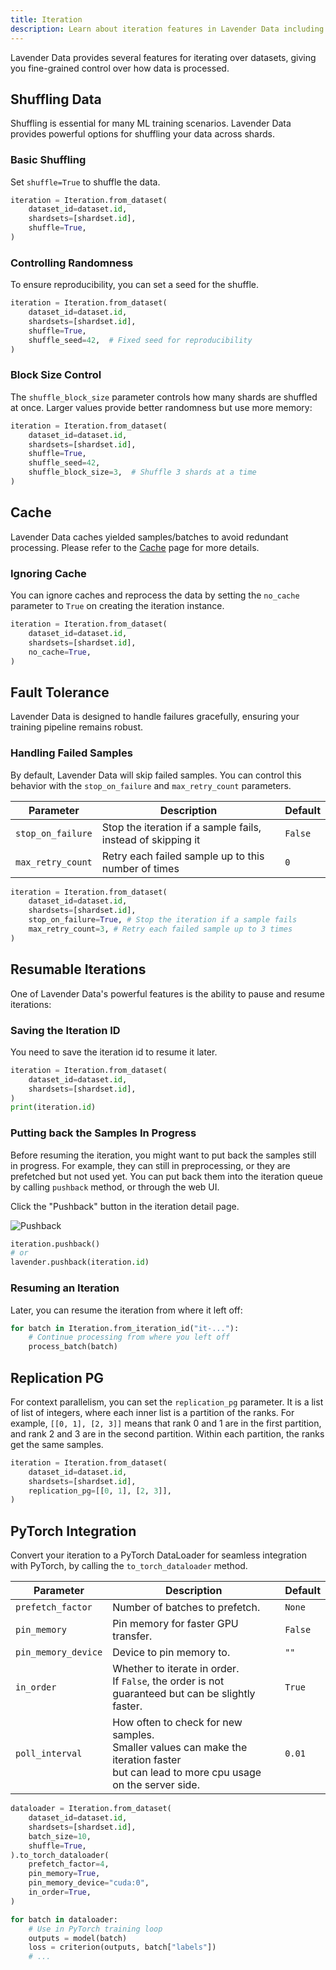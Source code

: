 ```yaml
---
title: Iteration
description: Learn about iteration features in Lavender Data including shuffling, fault tolerance, and resumable iterations
---
```



Lavender Data provides several features for iterating over datasets,
giving you fine-grained control over how data is processed.

## Shuffling Data

Shuffling is essential for many ML training scenarios.
Lavender Data provides powerful options for shuffling your data across shards.

### Basic Shuffling

Set `shuffle=True` to shuffle the data.

```python
iteration = Iteration.from_dataset(
    dataset_id=dataset.id,
    shardsets=[shardset.id],
    shuffle=True,
)
```

### Controlling Randomness

To ensure reproducibility, you can set a seed for the shuffle.

```python
iteration = Iteration.from_dataset(
    dataset_id=dataset.id,
    shardsets=[shardset.id],
    shuffle=True,
    shuffle_seed=42,  # Fixed seed for reproducibility
)
```

### Block Size Control

The `shuffle_block_size` parameter controls how many shards are shuffled at once.
Larger values provide better randomness but use more memory:

```python
iteration = Iteration.from_dataset(
    dataset_id=dataset.id,
    shardsets=[shardset.id],
    shuffle=True,
    shuffle_seed=42,
    shuffle_block_size=3,  # Shuffle 3 shards at a time
)
```

## Cache

Lavender Data caches yielded samples/batches to avoid redundant processing.
Please refer to the [Cache](/concepts/cache) page for more details.

### Ignoring Cache

You can ignore caches and reprocess the data by setting the `no_cache` parameter to `True` on creating the iteration instance.

```python
iteration = Iteration.from_dataset(
    dataset_id=dataset.id,
    shardsets=[shardset.id],
    no_cache=True,
)
```

## Fault Tolerance

Lavender Data is designed to handle failures gracefully, ensuring your training pipeline remains robust.

### Handling Failed Samples

By default, Lavender Data will skip failed samples. 
You can control this behavior with the `stop_on_failure` and `max_retry_count` parameters.

| Parameter | Description | Default |
|-----------|-------------|---------|
| `stop_on_failure` | Stop the iteration if a sample fails, instead of skipping it | `False` |
| `max_retry_count` | Retry each failed sample up to this number of times | `0` |


```python
iteration = Iteration.from_dataset(
    dataset_id=dataset.id,
    shardsets=[shardset.id],
    stop_on_failure=True, # Stop the iteration if a sample fails
    max_retry_count=3, # Retry each failed sample up to 3 times
)
```


## Resumable Iterations

One of Lavender Data's powerful features is the ability to pause and resume iterations:

### Saving the Iteration ID

You need to save the iteration id to resume it later.

```python
iteration = Iteration.from_dataset(
    dataset_id=dataset.id,
    shardsets=[shardset.id],
)
print(iteration.id)
```

### Putting back the Samples In Progress

Before resuming the iteration, you might want to put back
the samples still in progress. For example, they can still in preprocessing,
or they are prefetched but not used yet.
You can put back them into the iteration queue by calling `pushback` method, 
or through the web UI.

<Tabs syncKey="ui-or-py">
  <TabItem value="web-ui" label="Web UI">

Click the "Pushback" button in the iteration detail page.

![Pushback](/web-ui/web-ui-iteration-detail.png)

  </TabItem>
  <TabItem value="python" label="Python">

```python
iteration.pushback()
# or
lavender.pushback(iteration.id)
```

  </TabItem>
</Tabs>


### Resuming an Iteration

Later, you can resume the iteration from where it left off:

```python
for batch in Iteration.from_iteration_id("it-..."):
    # Continue processing from where you left off
    process_batch(batch)
```

## Replication PG

For context parallelism, you can set the `replication_pg` parameter.
It is a list of list of integers, where each inner list is a partition of the ranks.
For example, `[[0, 1], [2, 3]]` means that rank 0 and 1 are in the first partition,
and rank 2 and 3 are in the second partition. 
Within each partition, the ranks get the same samples.

```python
iteration = Iteration.from_dataset(
    dataset_id=dataset.id,
    shardsets=[shardset.id],
    replication_pg=[[0, 1], [2, 3]],
)
```


## PyTorch Integration

Convert your iteration to a PyTorch DataLoader for seamless integration with PyTorch, 
by calling the `to_torch_dataloader` method.

| Parameter | Description | Default |
|-----------|-------------|---------|
| `prefetch_factor` | Number of batches to prefetch. | `None` |
| `pin_memory` | Pin memory for faster GPU transfer. | `False` |
| `pin_memory_device` | Device to pin memory to. | `""` |
| `in_order` | Whether to iterate in order. <br />If `False`, the order is not guaranteed but can be slightly faster. | `True` |
| `poll_interval` | How often to check for new samples. <br />Smaller values can make the iteration faster<br />but can lead to more cpu usage on the server side. | `0.01` |


```python
dataloader = Iteration.from_dataset(
    dataset_id=dataset.id,
    shardsets=[shardset.id],
    batch_size=10,
    shuffle=True,
).to_torch_dataloader(
    prefetch_factor=4,
    pin_memory=True,
    pin_memory_device="cuda:0",
    in_order=True,
)

for batch in dataloader:
    # Use in PyTorch training loop
    outputs = model(batch)
    loss = criterion(outputs, batch["labels"])
    # ...
```
